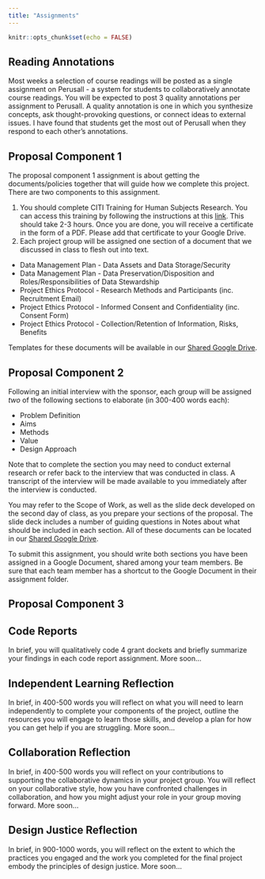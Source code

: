 ```yaml
---
title: "Assignments"
---
```


```r
knitr::opts_chunk$set(echo = FALSE)
```

## Reading Annotations

Most weeks a selection of course readings will be posted as a single assignment on Perusall - a system for students to collaboratively annotate course readings. You will be expected to post 3 quality annotations per assignment to Perusall. A quality annotation is one in which you synthesize concepts, ask thought-provoking questions, or connect ideas to external issues. I have found that students get the most out of Perusall when they respond to each other’s annotations.

## Proposal Component 1

The proposal component 1 assignment is about getting the documents/policies together that will guide how we complete this project. There are two components to this assignment. 

1. You should complete CITI Training for Human Subjects Research. You can access this training by following the instructions at this [link](https://www.smith.edu/academics/institutional-review-board/application-process#required-online-ethics-training-(citi)-0). This should take 2-3 hours. Once you are done, you will receive a certificate in the form of a PDF. Please add that certificate to your Google Drive. 
2. Each project group will be assigned one section of a document that we discussed in class to flesh out into text. 

-   Data Management Plan - Data Assets and Data Storage/Security
-   Data Management Plan - Data Preservation/Disposition and Roles/Responsibilities of Data Stewardship
-   Project Ethics Protocol - Research Methods and Participants (inc. Recruitment Email)
-   Project Ethics Protocol - Informed Consent and Confidentiality (inc. Consent Form)
-   Project Ethics Protocol - Collection/Retention of Information, Risks, Benefits

Templates for these documents will be available in our [Shared Google Drive](https://drive.google.com/drive/folders/1iIbmV0Nd67fMtKELhwJrj65qKtRQwP8B?usp=drive_link).

## Proposal Component 2

Following an initial interview with the sponsor, each group will be assigned *two* of the following sections to elaborate (in 300-400 words each):

- Problem Definition
- Aims
- Methods
- Value
- Design Approach

Note that to complete the section you may need to conduct external research or refer back to the interview that was conducted in class. A transcript of the interview will be made available to you immediately after the interview is conducted. 

You may refer to the Scope of Work, as well as the slide deck developed on the second day of class, as you prepare your sections of the proposal. The slide deck includes a number of guiding questions in Notes about what should be included in each section. All of these documents can be located in our [Shared Google Drive](https://drive.google.com/drive/folders/1iIbmV0Nd67fMtKELhwJrj65qKtRQwP8B?usp=drive_link).

To submit this assignment, you should write both sections you have been assigned in a Google Document, shared among your team members. Be sure that each team member has a shortcut to the Google Document in their assignment folder. 

## Proposal Component 3

## Code Reports

In brief, you will qualitatively code 4 grant dockets and briefly summarize your findings in each code report assignment. More soon...

## Independent Learning Reflection 

In brief, in 400-500 words you will reflect on what you will need to learn independently to complete your components of the project, outline the resources you will engage to learn those skills, and develop a plan for how you can get help if you are struggling. More soon...

## Collaboration Reflection

In brief, in 400-500 words you will reflect on your contributions to supporting the collaborative dynamics in your project group. You will reflect on your collaborative style, how you have confronted challenges in collaboration, and how you might adjust your role in your group moving forward. More soon...

## Design Justice Reflection

In brief, in 900-1000 words, you will reflect on the extent to which the practices you engaged and the work you completed for the final project embody the principles of design justice. More soon...